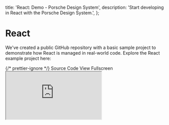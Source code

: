 
  title: 'React: Demo - Porsche Design System',
  description: 'Start developing in React with the Porsche Design System.',
};

# React

<TableOfContents headings={[]} />

We've created a public GitHub repository with a basic sample project to demonstrate how React is managed in real-world
code. Explore the React example project here:

<div className="flex flex-wrap gap-static-md mt-fluid-lg">
  <PLinkPure icon="external">
    {/* prettier-ignore */}
    <Link href="https://github.com/porsche-design-system/examples/tree/main/frameworks/react">Source Code</Link>
  </PLinkPure>
  <PLinkPure icon="external">
    <Link href="https://porsche-design-system.github.io/examples/react">View Fullscreen</Link>
  </PLinkPure>
</div>

<iframe
  className="my-fluid-md w-full aspect-3/2 rounded-lg shadow-high"
  title="Template: Landing Page - Variant 1"
  src="https://porsche-design-system.github.io/examples/react"
/>

